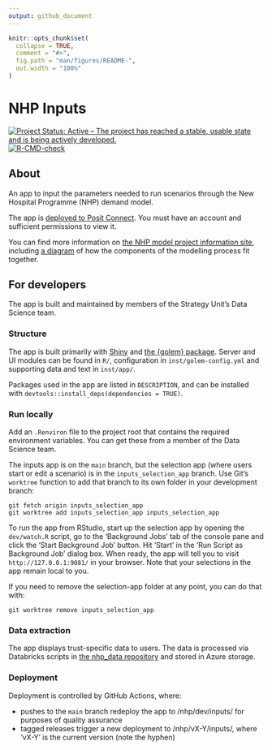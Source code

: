 ```yaml
---
output: github_document
---
```


<!-- README.md is generated from README.Rmd. Please edit that file -->

```r
knitr::opts_chunk$set(
  collapse = TRUE,
  comment = "#>",
  fig.path = "man/figures/README-",
  out.width = "100%"
)
```

# NHP Inputs

<!-- badges: start -->
[![Project Status: Active – The project has reached a stable, usable state and is being actively developed.](https://www.repostatus.org/badges/latest/active.svg)](https://www.repostatus.org/#active)
[![R-CMD-check](https://github.com/The-Strategy-Unit/nhp_inputs/actions/workflows/R-CMD-check.yaml/badge.svg)](https://github.com/The-Strategy-Unit/nhp_inputs/actions/workflows/R-CMD-check.yaml)
<!-- badges: end -->

## About

An app to input the parameters needed to run scenarios through the New Hospital Programme (NHP) demand model.

The app is [deployed to Posit Connect](https://connect.strategyunitwm.nhs.uk/nhp/inputs/). You must have an account and sufficient permissions to view it.

You can find more information on [the NHP model project information site](https://connect.strategyunitwm.nhs.uk/nhp/project_information/), including [a diagram](https://connect.strategyunitwm.nhs.uk/nhp/project_information/project_plan_and_summary/components-overview.html) of how the components of the modelling process fit together.

## For developers

The app is built and maintained by members of the Strategy Unit's Data Science team.

### Structure

The app is built primarily with [Shiny](https://shiny.posit.co/) and [the {golem} package](https://thinkr-open.github.io/golem/). Server and UI modules can be found in `R/`, configuration in `inst/golem-config.yml` and supporting data and text in `inst/app/`.

Packages used in the app are listed in `DESCRIPTION`, and can be installed with `devtools::install_deps(dependencies = TRUE)`.

### Run locally

Add an `.Renviron` file to the project root that contains the required environment variables. You can get these from a member of the Data Science team.

The inputs app is on the `main` branch, but the selection app (where users start or edit a scenario) is in the `inputs_selection_app` branch. Use Git’s `worktree` function to add that branch to its own folder in your development branch:

```
git fetch origin inputs_selection_app
git worktree add inputs_selection_app inputs_selection_app
```

To run the app from RStudio, start up the selection app by opening the `dev/watch.R` script, go to the ‘Background Jobs’ tab of the console pane and click the ‘Start Background Job’ button. Hit 'Start' in the ‘Run Script as Background Job’ dialog box. When ready, the app will tell you to visit `http://127.0.0.1:9081/` in your browser. Note that your selections in the app remain local to you.

If you need to remove the selection-app folder at any point, you can do that with:

```
git worktree remove inputs_selection_app 
```

### Data extraction

The app displays trust-specific data to users. The data is processed via Databricks scripts in [the nhp_data repository](https://github.com/The-Strategy-Unit/nhp_data) and stored in Azure storage.

### Deployment

Deployment is controlled by GitHub Actions, where:

* pushes to the `main` branch redeploy the app to /nhp/dev/inputs/ for purposes of quality assurance
* tagged releases trigger a new deployment to /nhp/vX-Y/inputs/, where 'vX-Y' is the current version (note the hyphen)
